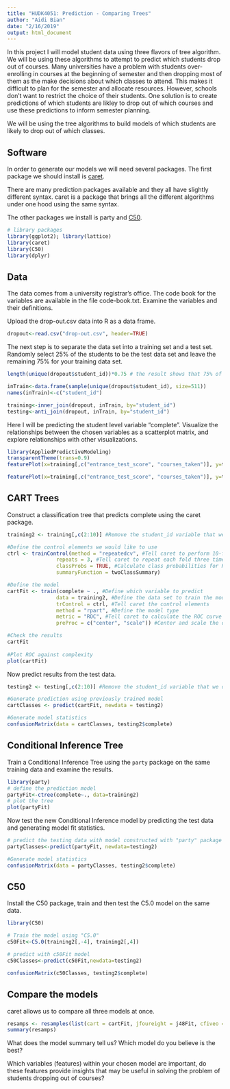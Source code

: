 ```yaml
---
title: "HUDK4051: Prediction - Comparing Trees"
author: "Aidi Bian"
date: "2/16/2019"
output: html_document
---
```


In this project I will model student data using three flavors of tree algorithm. We will be using these algorithms to attempt to predict which students drop out of courses. Many universities have a problem with students over-enrolling in courses at the beginning of semester and then dropping most of them as the make decisions about which classes to attend. This makes it difficult to plan for the semester and allocate resources. However, schools don't want to restrict the choice of their students. One solution is to create predictions of which students are likley to drop out of which courses and use these predictions to inform semester planning. 

We will be using the tree algorithms to build models of which students are likely to drop out of which classes. 

## Software

In order to generate our models we will need several packages. The first package we should install is [caret](https://cran.r-project.org/web/packages/caret/index.html).

There are many prediction packages available and they all have slightly different syntax. caret is a package that brings all the different algorithms under one hood using the same syntax. 

The other packages we install is party and [C50](https://cran.r-project.org/web/packages/C50/index.html).

```r
# library packages
library(ggplot2); library(lattice)
library(caret)
library(C50)
library(dplyr)
```

## Data

The data comes from a university registrar's office. The code book for the variables are available in the file code-book.txt. Examine the variables and their definitions.

Upload the drop-out.csv data into R as a data frame. 

```r
dropout<-read.csv("drop-out.csv", header=TRUE)
```

The next step is to separate the data set into a training set and a test set. Randomly select 25% of the students to be the test data set and leave the remaining 75% for your training data set. 

```r
length(unique(dropout$student_id))*0.75 # the result shows that 75% of students if 511

inTrain<-data.frame(sample(unique(dropout$student_id), size=511))
names(inTrain)<-c("student_id")

training<-inner_join(dropout, inTrain, by="student_id")
testing<-anti_join(dropout, inTrain, by="student_id")

```

Here I will be predicting the student level variable "complete". Visualize the relationships between the chosen variables as a scatterplot matrix, and explore relationships with other visualizations.

```r
library(AppliedPredictiveModeling)
transparentTheme(trans=0.9)
featurePlot(x=training[,c("entrance_test_score", "courses_taken")], y=training$complete, plot="density", scales=list(x=list(relation="free"), y=list(relation="free")), pch="|", layout=c(2,1), auto.key=list(colums=3))

featurePlot(x=training[,c("entrance_test_score", "courses_taken")], y=training$complete, plot="box",scales=list(x=list(relation="free"), y=list(relation="free")), layout=c(2,1), auto.key=list(columns=2))

```

## CART Trees

Construct a classification tree that predicts complete using the caret package.
```r

training2 <- training[,c(2:10)] #Remove the student_id variable that we do not want to use in the model

#Define the control elements we would like to use
ctrl <- trainControl(method = "repeatedcv", #Tell caret to perform 10-fold cross validation
                repeats = 3, #Tell caret to repeat each fold three times
                classProbs = TRUE, #Calculate class probabilities for ROC calculation
                summaryFunction = twoClassSummary)

#Define the model
cartFit <- train(complete ~ ., #Define which variable to predict 
                data = training2, #Define the data set to train the model on
                trControl = ctrl, #Tell caret the control elements
                method = "rpart", #Define the model type
                metric = "ROC", #Tell caret to calculate the ROC curve
                preProc = c("center", "scale")) #Center and scale the data to minimize the 

#Check the results
cartFit
                
#Plot ROC against complexity 
plot(cartFit)

```

Now predict results from the test data.

```r
testing2 <- testing[,c(2:10)] #Remove the student_id variable that we do not want to use in the model

#Generate prediction using previously trained model
cartClasses <- predict(cartFit, newdata = testing2)

#Generate model statistics
confusionMatrix(data = cartClasses, testing2$complete)

```

## Conditional Inference Tree
Train a Conditional Inference Tree using the `party` package on the same training data and examine the results.
```r
library(party)
# define the prediction model
partyFit<-ctree(complete~., data=training2)
# plot the tree
plot(partyFit)

```

Now test the new Conditional Inference model by predicting the test data and generating model fit statistics.

```r
# predict the testing data with model constructed with "party" package
partyClasses<-predict(partyFit, newdata=testing2)

#Generate model statistics
confusionMatrix(data = partyClasses, testing2$complete)
```

## C50

Install the C50 package, train and then test the C5.0 model on the same data.

```r
library(C50)

# Train the model using "C5.0"
c50Fit<-C5.0(training2[,-4], training2[,4])

# predict with c50Fit model
c50Classes<-predict(c50Fit,newdata=testing2)

confusionMatrix(c50Classes, testing2$complete)

```

## Compare the models

caret allows us to compare all three models at once.

```r
resamps <- resamples(list(cart = cartFit, jfoureight = j48Fit, cfiveo = c50Fit))
summary(resamps)
```

What does the model summary tell us? Which model do you believe is the best?

Which variables (features) within your chosen model are important, do these features provide insights that may be useful in solving the problem of students dropping out of courses?